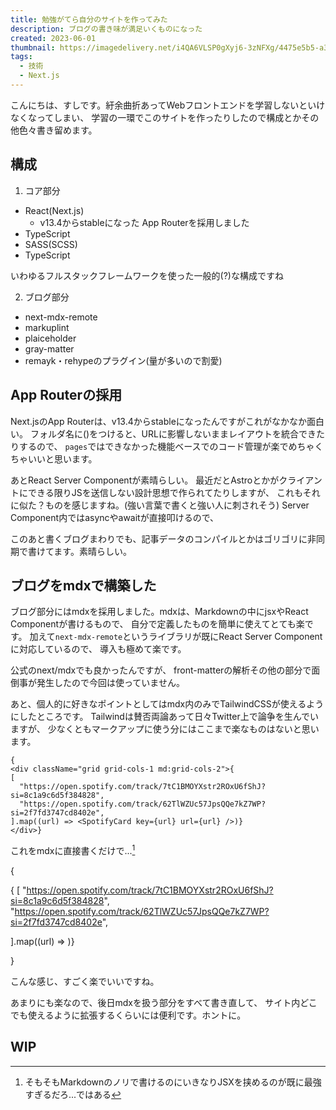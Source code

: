 ```yaml
---
title: 勉強がてら自分のサイトを作ってみた
description: ブログの書き味が満足いくものになった
created: 2023-06-01
thumbnail: https://imagedelivery.net/i4QA6VLSP0gXyj6-3zNFXg/4475e5b5-a345-4029-5f3e-658dcdc40300/public
tags:
  - 技術
  - Next.js
---
```


こんにちは、すしです。紆余曲折あってWebフロントエンドを学習しないといけなくなってしまい、
学習の一環でこのサイトを作ったりしたので構成とかその他色々書き留めます。

## 構成

1. コア部分
- React(Next.js)
  - v13.4からstableになった App Routerを採用しました
- TypeScript
- SASS(SCSS)
- TypeScript

いわゆるフルスタックフレームワークを使った一般的(?)な構成ですね

2. ブログ部分
- next-mdx-remote
- markuplint
- plaiceholder
- gray-matter
- remayk・rehypeのプラグイン(量が多いので割愛)



## App Routerの採用
Next.jsのApp Routerは、v13.4からstableになったんですがこれがなかなか面白い。
フォルダ名に()をつけると、URLに影響しないままレイアウトを統合できたりするので、
`pages`ではできなかった機能ベースでのコード管理が楽でめちゃくちゃいいと思います。

あとReact Server Componentが素晴らしい。
最近だとAstroとかがクライアントにできる限りJSを送信しない設計思想で作られてたりしますが、
これもそれに似た？ものを感じますね。(強い言葉で書くと強い人に刺されそう)
Server Component内ではasyncやawaitが直接叩けるので、

このあと書くブログまわりでも、記事データのコンパイルとかはゴリゴリに非同期で書けてます。素晴らしい。

## ブログをmdxで構築した
ブログ部分にはmdxを採用しました。mdxは、Markdownの中にjsxやReact Componentが書けるもので、
自分で定義したものを簡単に使えてとても楽です。
加えて`next-mdx-remote`というライブラリが既にReact Server Componentに対応しているので、
導入も極めて楽です。

公式のnext/mdxでも良かったんですが、
front-matterの解析その他の部分で面倒事が発生したので今回は使っていません。

あと、個人的に好きなポイントとしてはmdx内のみでTailwindCSSが使えるようにしたところです。
Tailwindは賛否両論あって日々Twitter上で論争を生んでいますが、
少なくともマークアップに使う分にはここまで楽なものはないと思います。

```mdx
{
<div className="grid grid-cols-1 md:grid-cols-2">{
[
  "https://open.spotify.com/track/7tC1BMOYXstr2ROxU6fShJ?si=8c1a9c6d5f384828",
  "https://open.spotify.com/track/62TlWZUc57JpsQQe7kZ7WP?si=2f7fd3747cd8402e",
].map((url) => <SpotifyCard key={url} url={url} />)}
</div>}
```

これをmdxに直接書くだけで...[^1]
[^1]: そもそもMarkdownのノリで書けるのにいきなりJSXを挟めるのが既に最強すぎるだろ...ではある

{<div className="grid grid-cols-1 md:grid-cols-2">{
[
  "https://open.spotify.com/track/7tC1BMOYXstr2ROxU6fShJ?si=8c1a9c6d5f384828",
  "https://open.spotify.com/track/62TlWZUc57JpsQQe7kZ7WP?si=2f7fd3747cd8402e",

].map((url) => <SpotifyCard key={url} url={url} />)}
</div>}

こんな感じ、すごく楽でいいですね。

あまりにも楽なので、後日mdxを扱う部分をすべて書き直して、
サイト内どこでも使えるように拡張するくらいには便利です。ホントに。


## WIP
